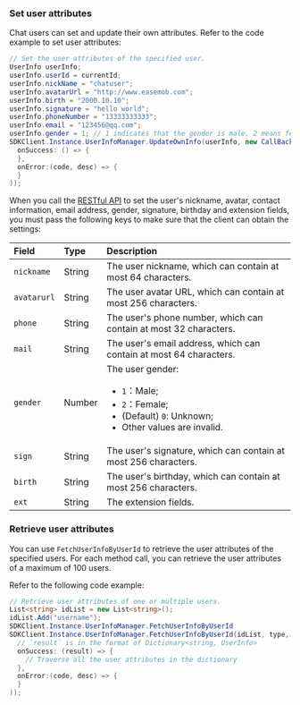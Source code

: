 <PlatformWrapper platform="unity">

### Set user attributes

Chat users can set and update their own attributes. Refer to the code example to set user attributes:

```csharp
// Set the user attributes of the specified user.
UserInfo userInfo;
userInfo.userId = currentId;
userInfo.nickName = "chatuser";
userInfo.avatarUrl = "http://www.easemob.com";
userInfo.birth = "2000.10.10";
userInfo.signature = "hello world";
userInfo.phoneNumber = "13333333333";
userInfo.email = "123456@qq.com";
userInfo.gender = 1; // 1 indicates that the gender is male. 2 means female.
SDKClient.Instance.UserInfoManager.UpdateOwnInfo(userInfo, new CallBack(
  onSuccess: () => {
  },
  onError:(code, desc) => {
  }            
));
```

When you call the [RESTful API](../restful-api/user-attributes-management#setting-user-attributes) to set the user's nickname, avatar, contact information, email address, gender, signature, birthday and extension fields, you must pass the following keys to make sure that the client can obtain the settings:

| Field        | Type   | Description                                                         |
| :---------- | :----- | :----------------------------------------------------------- |
| `nickname`  | String | The user nickname, which can contain at most 64 characters.    |
| `avatarurl` | String | The user avatar URL, which can contain at most 256 characters.     |
| `phone`     | String | The user's phone number, which can contain at most 32 characters.  |
| `mail`      | String | The user's email address, which can contain at most 64 characters. |
| `gender`    | Number | The user gender: <ul><li>`1`：Male; </li><li>`2`：Female;</li><li>(Default) `0`: Unknown;</li><li>Other values are invalid.</li></ul> |
| `sign`      | String | The user's signature, which can contain at most 256 characters.  |
| `birth`     | String | The user's birthday, which can contain at most 256 characters.  |
| `ext`       | String | The extension fields.                                                   |

### Retrieve user attributes

You can use `FetchUserInfoByUserId` to retrieve the user attributes of the specified users. For each method call, you can retrieve the user attributes of a maximum of 100 users.

Refer to the following code example:

```csharp
// Retrieve user attributes of one or multiple users.
List<string> idList = new List<string>();
idList.Add("username");
SDKClient.Instance.UserInfoManager.FetchUserInfoByUserId
SDKClient.Instance.UserInfoManager.FetchUserInfoByUserId(idList, type, startId, loadCount, new ValueCallBack<Dictionary<string, UserInfo>>(
  // `result` is in the format of Dictionary<string, UserInfo>
  onSuccess: (result) => {
	// Traverse all the user attributes in the dictionary
  },
  onError:(code, desc) => {
  }
));
```

</PlatformWrapper>